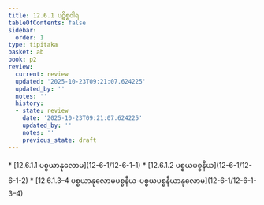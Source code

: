 ```yaml
---
title: 12.6.1 ပဋိစ္စဝါရ
tableOfContents: false
sidebar:
  order: 1
type: tipitaka
basket: ab
book: p2
review:
  current: review
  updated: '2025-10-23T09:21:07.624225'
  updated_by: ''
  notes: ''
  history:
  - state: review
    date: '2025-10-23T09:21:07.624225'
    updated_by: ''
    notes: ''
    previous_state: draft
---
```



<ReviewStatus review={frontmatter.review} showDetails={true} />

<HypothesisAnnotation frontmatter={frontmatter} />

<DynamicBreadcrumb />



<TableOfContents book="p2" section="12.6.1">
* [12.6.1.1 ပစ္စယာနုလောမ](12-6-1/12-6-1-1)
* [12.6.1.2 ပစ္စယပစ္စနီယ](12-6-1/12-6-1-2)
* [12.6.1.3–4 ပစ္စယာနုလောမပစ္စနီယ-ပစ္စယပစ္စနီယာနုလောမ](12-6-1/12-6-1-3–4)
</TableOfContents>
